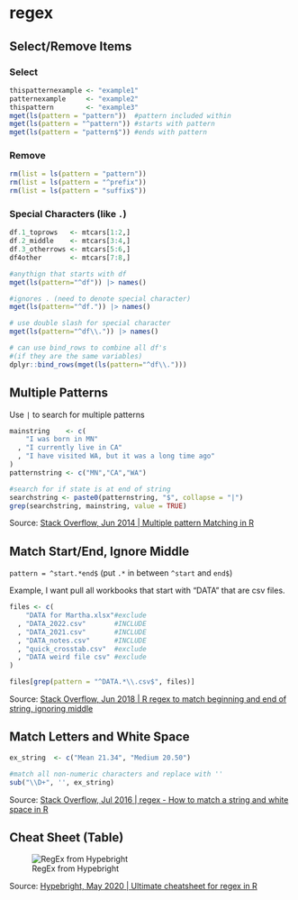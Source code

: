 
# regex


## Select/Remove Items

### Select 

```r
thispatternexample <- "example1"
patternexample     <- "example2"
thispattern        <- "example3"
mget(ls(pattern = "pattern"))  #pattern included within
mget(ls(pattern = "^pattern")) #starts with pattern 
mget(ls(pattern = "pattern$")) #ends with pattern
```

### Remove

```r
rm(list = ls(pattern = "pattern"))
rm(list = ls(pattern = "^prefix"))
rm(list = ls(pattern = "suffix$"))
```

### Special Characters (like `.`)

```r
df.1_toprows   <- mtcars[1:2,]
df.2_middle    <- mtcars[3:4,]
df.3_otherrows <- mtcars[5:6,] 
df4other       <- mtcars[7:8,]

#anythign that starts with df
mget(ls(pattern="^df")) |> names()

#ignores . (need to denote special character)
mget(ls(pattern="^df.")) |> names()

# use double slash for special character
mget(ls(pattern="^df\\.")) |> names()

# can use bind_rows to combine all df's
#(if they are the same variables) 
dplyr::bind_rows(mget(ls(pattern="^df\\.")))
```

## Multiple Patterns 

Use `|` to search for multiple patterns 

```r
mainstring    <- c(
    "I was born in MN"
  , "I currently live in CA"
  , "I have visited WA, but it was a long time ago"
)
patternstring <- c("MN","CA","WA")

#search for if state is at end of string 
searchstring <- paste0(patternstring, "$", collapse = "|") 
grep(searchstring, mainstring, value = TRUE) 
```
<div class="source">
Source: [Stack Overflow, Jun 2014 | Multiple pattern Matching in R](https://stackoverflow.com/questions/24035057/multiple-pattern-matching-in-r)
</div>

## Match Start/End, Ignore Middle 

`pattern = ^start.*end$` (put `.*` in between `^start` and `end$`)

Example, I want pull all workbooks that start with "DATA" that are csv files.  

```r
files <- c(
    "DATA for Martha.xlsx"#exclude 
  , "DATA_2022.csv"       #INCLUDE
  , "DATA_2021.csv"       #INCLUDE
  , "DATA_notes.csv"      #INCLUDE
  , "quick_crosstab.csv"  #exclude
  , "DATA weird file csv" #exclude
)

files[grep(pattern = "^DATA.*\\.csv$", files)]
```


<div class="source">
Source: [Stack Overflow, Jun 2018 | R regex to match beginning and end of string, ignoring middle](https://stackoverflow.com/questions/50668761/r-regex-to-match-beginning-and-end-of-string-ignoring-middle)
</div>

## Match Letters and White Space

```r
ex_string  <- c("Mean 21.34", "Medium 20.50")

#match all non-numeric characters and replace with ''
sub("\\D+", '', ex_string)
```


<div class="source">
Source: [Stack Overflow, Jul 2016 | regex - How to match a string and white space in R](https://stackoverflow.com/questions/38392493/how-to-match-a-string-and-white-space-in-r)
</div>


## Cheat Sheet (Table) 


![RegEx from Hypebright](img/Hypebright_REGEX.png)

<div class="source">
Source: [Hypebright, May 2020 | Ultimate cheatsheet for regex in R](https://hypebright.nl/index.php/en/2020/05/25/ultimate-cheatsheet-for-regex-in-r-2/)
</div>



